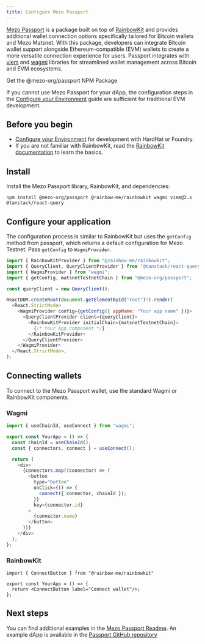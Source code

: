 ```yaml
---
title: Configure Mezo Passport
---
```



[Mezo Passport](https://www.npmjs.com/package/@mezo-org/passport) is a package built on top of [RainbowKit](https://rainbowkit.com/) and provides additional wallet connection options specifically tailored for Bitcoin wallets and Mezo Matsnet. With this package, developers can integrate Bitcoin wallet support alongside Ethereum-compatible (EVM) wallets to create a more versatile connection experience for users. Passport integrates with [viem](https://viem.sh/) and [wagmi](https://wagmi.sh/) libraries for streamlined wallet management across Bitcoin and EVM ecosystems.

<LinkButton href="https://www.npmjs.com/package/@mezo-org/passport" target="_blank" icon="external">Get the @mezo-org/passport
 NPM Package</LinkButton>

If you cannot use Mezo Passport for your dApp, the configuration steps in the [Configure your Environment](/docs/developers/getting-started/configure-environment) guide are sufficient for traditional EVM development.

## Before you begin

- [Configure your Environment](/docs/developers/getting-started/configure-environment) for development with HardHat or Foundry.
- If you are not familiar with RainbowKit, read the [RainbowKit documentation](https://www.rainbowkit.com/) to learn the basics.

## Install

Install the Mezo Passport library, RainbowKit, and dependencies:

```
npm install @mezo-org/passport @rainbow-me/rainbowkit wagmi viem@2.x @tanstack/react-query
```

## Configure your application

The configuration process is similar to RainbowKit but uses the `getConfig` method from passport, which returns a default configuration for Mezo Testnet. Pass `getConfig` to `WagmiProvider`.

```javascript
import { RainbowKitProvider } from "@rainbow-me/rainbowkit";
import { QueryClient, QueryClientProvider } from "@tanstack/react-query";
import { WagmiProvider } from "wagmi";
import { getConfig, matsnetTestnetChain } from "@mezo-org/passport";

const queryClient = new QueryClient();

ReactDOM.createRoot(document.getElementById("root")!).render(
  <React.StrictMode>
    <WagmiProvider config={getConfig({ appName: "Your app name" })}>
      <QueryClientProvider client={queryClient}>
        <RainbowKitProvider initialChain={matsnetTestnetChain}>
          {/* Your App component */}
        </RainbowKitProvider>
      </QueryClientProvider>
    </WagmiProvider>
  </React.StrictMode>,
);
```

## Connecting wallets

To connect to the Mezo Passport wallet, use the standard Wagmi or RainbowKit components.

### Wagmi

```javascript
import { useChainId, useConnect } from "wagmi";

export const YourApp = () => {
  const chainId = useChainId();
  const { connectors, connect } = useConnect();

  return (
    <div>
      {connectors.map((connector) => (
        <button
          type="button"
          onClick={() => {
            connect({ connector, chainId });
          }}
          key={connector.id}
        >
          {connector.name}
        </button>
      ))}
    </div>
  );
};
```

### RainbowKit

```
import { ConnectButton } from "@rainbow-me/rainbowkit"

export const YourApp = () => {
  return <ConnectButton label="Connect wallet"/>;
};
```

## Next steps

You can find additional examples in the [Mezo Passport Readme](https://www.npmjs.com/package/@mezo-org/passport#installation). An example dApp is available in the [Passport GitHub repository](https://github.com/mezo-org/passport/tree/main/example)